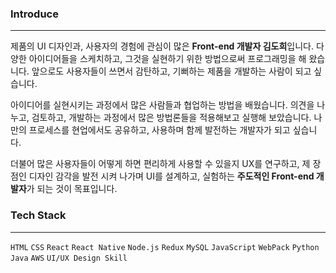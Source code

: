 
<Meta title="About John Doe - PressBlog" />

<MeetMe />

### Introduce

---

제품의 UI 디자인과, 사용자의 경험에 관심이 많은 **Front-end 개발자 김도희**입니다.
다양한 아이디어들을 스케치하고, 그것을 실현하기 위한 방법으로써 프로그래밍을 해 왔습니다.
앞으로도 사용자들이 쓰면서 감탄하고, 기뻐하는 제품을 개발하는 사람이 되고 싶습니다.

아이디어를 실현시키는 과정에서 많은 사람들과 협업하는 방법을 배웠습니다.
의견을 나누고, 검토하고, 개발하는 과정에서 많은 방법론들을 적용해보고 실행해 보았습니다.
나만의 프로세스를 현업에서도 공유하고, 사용하며 함께 발전하는 개발자가 되고 싶습니다.

더불어 많은 사용자들이 어떻게 하면 편리하게 사용할 수 있을지 UX를 연구하고,
제 장점인 디자인 감각을 발전 시켜 나가며 UI를 설계하고, 실험하는 **주도적인 Front-end 개발자**가 되는 것이 목표입니다.

### Tech Stack

---

`HTML` `CSS` `React` `React Native` `Node.js` `Redux` `MySQL` `JavaScript` `WebPack` `Python` `Java` `AWS` `UI/UX Design Skill`
